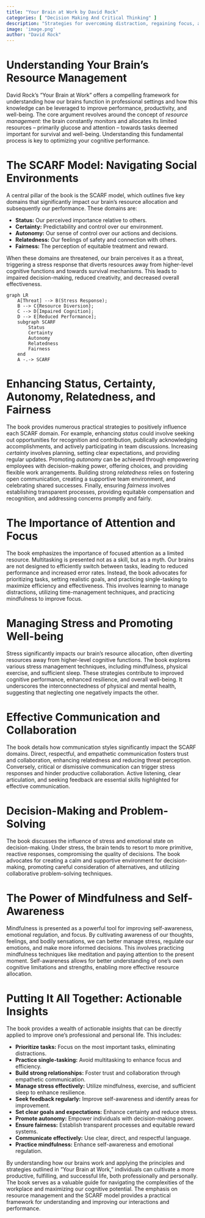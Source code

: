 ```yaml
---
title: "Your Brain at Work by David Rock"
categories: [ "Decision Making And Critical Thinking" ]
description: "Strategies for overcoming distraction, regaining focus, and working smarter"
image: 'image.png'
author: "David Rock"
---
```

# Understanding Your Brain's Resource Management

David Rock's "Your Brain at Work" offers a compelling framework for understanding how our brains function in professional settings and how this knowledge can be leveraged to improve performance, productivity, and well-being. The core argument revolves around the concept of *resource management*: the brain constantly monitors and allocates its limited resources – primarily glucose and attention – towards tasks deemed important for survival and well-being.  Understanding this fundamental process is key to optimizing your cognitive performance.

# The SCARF Model: Navigating Social Environments

A central pillar of the book is the SCARF model, which outlines five key domains that significantly impact our brain's resource allocation and subsequently our performance.  These domains are:

* **Status:** Our perceived importance relative to others.
* **Certainty:** Predictability and control over our environment.
* **Autonomy:**  Our sense of control over our actions and decisions.
* **Relatedness:** Our feelings of safety and connection with others.
* **Fairness:** The perception of equitable treatment and reward.

When these domains are threatened, our brain perceives it as a threat, triggering a stress response that diverts resources away from higher-level cognitive functions and towards survival mechanisms. This leads to impaired decision-making, reduced creativity, and decreased overall effectiveness.

```mermaid
graph LR
    A[Threat] --> B(Stress Response);
    B --> C{Resource Diversion};
    C --> D[Impaired Cognition];
    D --> E[Reduced Performance];
    subgraph SCARF
        Status
        Certainty
        Autonomy
        Relatedness
        Fairness
    end
    A -.-> SCARF
```

# Enhancing Status, Certainty, Autonomy, Relatedness, and Fairness

The book provides numerous practical strategies to positively influence each SCARF domain.  For example, enhancing *status* could involve seeking out opportunities for recognition and contribution, publically acknowledging accomplishments, and actively participating in team discussions. Increasing *certainty* involves planning, setting clear expectations, and providing regular updates.  Promoting *autonomy* can be achieved through empowering employees with decision-making power, offering choices, and providing flexible work arrangements.  Building strong *relatedness* relies on fostering open communication, creating a supportive team environment, and celebrating shared successes. Finally, ensuring *fairness* involves establishing transparent processes, providing equitable compensation and recognition, and addressing concerns promptly and fairly.

# The Importance of Attention and Focus

The book emphasizes the importance of focused attention as a limited resource.  Multitasking is presented not as a skill, but as a myth.  Our brains are not designed to efficiently switch between tasks, leading to reduced performance and increased error rates.  Instead, the book advocates for prioritizing tasks, setting realistic goals, and practicing single-tasking to maximize efficiency and effectiveness.  This involves learning to manage distractions, utilizing time-management techniques, and practicing mindfulness to improve focus.

# Managing Stress and Promoting Well-being

Stress significantly impacts our brain's resource allocation, often diverting resources away from higher-level cognitive functions.  The book explores various stress management techniques, including mindfulness, physical exercise, and sufficient sleep.  These strategies contribute to improved cognitive performance, enhanced resilience, and overall well-being.  It underscores the interconnectedness of physical and mental health, suggesting that neglecting one negatively impacts the other.

# Effective Communication and Collaboration

The book details how communication styles significantly impact the SCARF domains.  Direct, respectful, and empathetic communication fosters trust and collaboration, enhancing relatedness and reducing threat perception. Conversely, critical or dismissive communication can trigger stress responses and hinder productive collaboration. Active listening, clear articulation, and seeking feedback are essential skills highlighted for effective communication.

# Decision-Making and Problem-Solving

The book discusses the influence of stress and emotional state on decision-making. Under stress, the brain tends to resort to more primitive, reactive responses, compromising the quality of decisions.  The book advocates for creating a calm and supportive environment for decision-making, promoting careful consideration of alternatives, and utilizing collaborative problem-solving techniques.

# The Power of Mindfulness and Self-Awareness

Mindfulness is presented as a powerful tool for improving self-awareness, emotional regulation, and focus.  By cultivating awareness of our thoughts, feelings, and bodily sensations, we can better manage stress, regulate our emotions, and make more informed decisions.  This involves practicing mindfulness techniques like meditation and paying attention to the present moment.  Self-awareness allows for better understanding of one's own cognitive limitations and strengths, enabling more effective resource allocation.


# Putting It All Together: Actionable Insights

The book provides a wealth of actionable insights that can be directly applied to improve one's professional and personal life.  This includes:


* **Prioritize tasks:** Focus on the most important tasks, eliminating distractions.
* **Practice single-tasking:** Avoid multitasking to enhance focus and efficiency.
* **Build strong relationships:** Foster trust and collaboration through empathetic communication.
* **Manage stress effectively:** Utilize mindfulness, exercise, and sufficient sleep to enhance resilience.
* **Seek feedback regularly:** Improve self-awareness and identify areas for improvement.
* **Set clear goals and expectations:** Enhance certainty and reduce stress.
* **Promote autonomy:** Empower individuals with decision-making power.
* **Ensure fairness:** Establish transparent processes and equitable reward systems.
* **Communicate effectively:** Use clear, direct, and respectful language.
* **Practice mindfulness:** Enhance self-awareness and emotional regulation.


By understanding how our brains work and applying the principles and strategies outlined in "Your Brain at Work," individuals can cultivate a more productive, fulfilling, and successful life, both professionally and personally. The book serves as a valuable guide for navigating the complexities of the workplace and maximizing our cognitive potential.  The emphasis on resource management and the SCARF model provides a practical framework for understanding and improving our interactions and performance.

